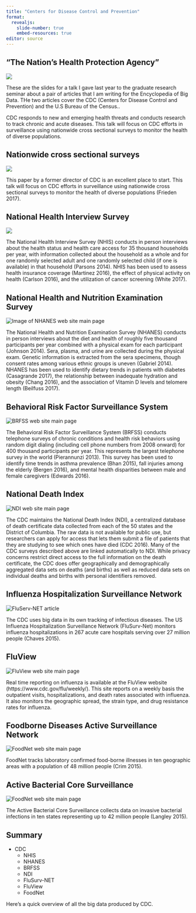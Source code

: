 ```yaml
---
title: "Centers for Disease Control and Prevention"
format: 
  revealjs:
    slide-number: true
    embed-resources: true
editor: source
---
```


## "The Nation's Health Protection Agency"

![](images/cdc.png)

::: notes

These are the slides for a talk I gave last year to the graduate research seminar about a pair of articles that I am writing for the Encyclopedia of Big Data. THe two articles cover the CDC (Centers for Disease Control and Prevention) and the U.S Bureau of the Census..

CDC responds to new and emerging health threats and conducts research to track chronic and acute diseases. This talk will focus on CDC efforts in surveillance using nationwide cross sectional surveys to monitor the health of diverse populations.

:::

## Nationwide cross sectional surveys

![](images/frieden17.png)

::: notes

This paper by a former director of CDC is an excellent place to start. This talk will focus on CDC efforts in surveillance using nationwide cross sectional surveys to monitor the health of diverse populations (Frieden 2017).

:::

## National Health Interview Survey

![](images/nhis.png)

::: notes

The National Health Interview Survey (NHIS) conducts in person interviews about the health status and health care access for 35 thousand households per year, with information collected about the household as a whole and for one randomly selected adult and one randomly selected child (if one is available) in that household (Parsons 2014). NHIS has been used to assess health insurance coverage (Martinez 2016), the effect of physical activity on health (Carlson 2016), and the utilization of cancer screening (White 2017).

:::

## National Health and Nutrition Examination Survey

![](images/nhanes.png "Image of NHANES web site main page") 

::: notes

The National Health and Nutrition Examination Survey (NHANES) conducts in person interviews about the diet and health of roughly five thousand participants per year combined with a physical exam for each participant (Johnson 2014). Sera, plasma, and urine are collected during the physical exam. Genetic information is extracted from the sera specimens, though consent rates among various ethnic groups is uneven (Gabriel 2014). NHANES has been used to identify dietary trends in patients with diabetes (Casagrande 2017), the relationship between inadequate hydration and obesity (Chang 2016), and the association of Vitamin D levels and telomere length (Beilfuss 2017).

:::

## Behavioral Risk Factor Surveillance System

![](images/brfss.png "BRFSS web site main page") 

::: notes

The Behavioral Risk Factor Surveillance System (BRFSS) conducts telephone surveys of chronic conditions and health risk behaviors using random digit dialing (including cell phone numbers from 2008 onward) for 400 thousand participants per year. This represents the largest telephone survey in the world (Pierannunzi 2013). This survey has been used to identify time trends in asthma prevalence (Bhan 2015), fall injuries among the elderly (Bergen 2016), and mental health disparities between male and female caregivers (Edwards 2016).

:::

## National Death Index

![](images/ndi.png "NDI web site main page") 

::: notes

The CDC maintains the National Death Index (NDI), a centralized database of death certificate data collected from each of the 50 states and the District of Columbia. The raw data is not available for public use, but researchers can apply for access that lets them submit a file of patients that they are studying to see which ones have died (CDC 2016). Many of the CDC surveys described above are linked automatically to NDI. While privacy concerns restrict direct access to the full information on the death certificate, the CDC does offer geographically and demographically aggregated data sets on deaths (and births) as well as reduced data sets on individual deaths and births with personal identifiers removed.

:::

## Influenza Hospitalization Surveillance Network

![](images/fluservnet.png "FluServ-NET article")

::: notes

The CDC uses big data in its own tracking of infectious diseases. The US Influenza Hospitalization Surveillance Network (FluSurv-Net) monitors influenza hospitalizations in 267 acute care hospitals serving over 27 million people (Chaves 2015).

:::

## FluView

![](images/fluview.png "FluView web site main page") 

::: notes

Real time reporting on influenza is available at the FluView website (https://www.cdc.gov/flu/weekly/). This site reports on a weekly basis the outpatient visits, hospitalizations, and death rates associated with influenza. It also monitors the geographic spread, the strain type, and drug resistance rates for influenza.

:::

## Foodborne Diseases Active Surveillance Network

![](images/foodnet.png "FoodNet web site main page") 

::: notes

FoodNet tracks laboratory confirmed food-borne illnesses in ten geographic areas with a population of 48 million people (Crim 2015). 

:::

## Active Bacterial Core Surveillance

![](images/abcs.png "FoodNet web site main page") 

::: notes

The Active Bacterial Core Surveillance collects data on invasive bacterial infections in ten states representing up to 42 million people (Langley 2015).

:::

## Summary

-   CDC
    -   NHIS
    -   NHANES
    -   BRFSS
    -   NDI
    -   FluSurv-NET
    -   FluView
    -   FoodNet

::: notes

Here's a quick overview of all the big data produced by CDC.

:::

